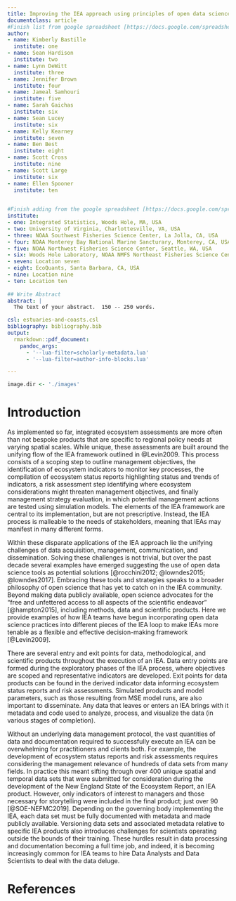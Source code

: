 ---
title: Improving the IEA approach using principles of open data science
documentclass: article
#Finish list from google spreadsheet [https://docs.google.com/spreadsheets/d/1NO1_rLnXk3NYhwDPxaHtn6nEW_KFfgDYGK2qitXfSFI/edit#gid=0]
author: 
- name: Kimberly Bastille
  institute: one
- name: Sean Hardison
  institute: two
- name: Lynn DeWitt
  institute: three
- name: Jennifer Brown
  institute: four
- name: Jameal Samhouri
  institute: five
- name: Sarah Gaichas
  institute: six
- name: Sean Lucey
  institute: six
- name: Kelly Kearney
  institute: seven
- name: Ben Best
  institute: eight
- name: Scott Cross
  institute: nine
- name: Scott Large
  institute: six
- name: Ellen Spooner
  institute: ten

  
#Finish adding from the google spreadsheet [https://docs.google.com/spreadsheets/d/1NO1_rLnXk3NYhwDPxaHtn6nEW_KFfgDYGK2qitXfSFI/edit#gid=0]
institute: 
- one: Integrated Statistics, Woods Hole, MA, USA
- two: University of Virginia, Charlottesville, VA, USA
- three: NOAA Southwest Fisheries Science Center, La Jolla, CA, USA 
- four: NOAA Monterey Bay National Marine Sancturary, Monterey, CA, USA 
- five: NOAA Northwest Fisheries Science Center, Seattle, WA, USA
- six: Woods Hole Laboratory, NOAA NMFS Northeast Fisheries Science Center, Woods Hole, MA, USA
- seven: Location seven
- eight: EcoQuants, Santa Barbara, CA, USA
- nine: Location nine
- ten: Location ten
    
## Write Abstract
abstract: |
  The text of your abstract.  150 -- 250 words.

csl: estuaries-and-coasts.csl
bibliography: bibliography.bib
output:
  rmarkdown::pdf_document:
    pandoc_args:
      - '--lua-filter=scholarly-metadata.lua'
      - '--lua-filter=author-info-blocks.lua'

---

``` {r Directory setup, echo = FALSE }

image.dir <- './images'
```

# Introduction {#intro}
<!-- Grab text from google doc -->

As implemented so far, integrated ecosystem assessments are more often than not bespoke products that are specific to regional policy needs at varying spatial scales. While unique, these assessments are built around the unifying flow of the IEA framework outlined in @Levin2009. This process consists of a scoping step to outline management objectives, the identification of ecosystem indicators to monitor key processes, the compilation of ecosystem status reports highlighting status and trends of indicators, a risk assessment step identifying where ecosystem considerations might threaten management objectives, and finally management strategy evaluation, in which potential management actions are tested using simulation models. The elements of the IEA framework are central to its implementation, but are not prescriptive. Instead, the IEA process is malleable to the needs of stakeholders, meaning that IEAs may manifest in many different forms. 

Within these disparate applications of the IEA approach lie the unifying challenges of data acquisition, management, communication, and dissemination. Solving these challenges is not trivial, but over the past decade several examples have emerged suggesting the use of open data science tools as potential solutions [@rocchini2012; @lowndes2015; @lowndes2017]. Embracing these tools and strategies speaks to a broader philosophy of open science that has yet to catch on in the IEA community. Beyond making data publicly available, open science advocates for the “free and unfettered access to all aspects of the scientific endeavor” [@hampton2015], including methods, data and scientific products. Here we provide examples of how IEA teams have begun incorporating open data science practices into different pieces of the IEA loop to make IEAs more tenable as a flexible and effective decision-making framework [@Levin2009].

There are several entry and exit points for data, methodological, and scientific products throughout the execution of an IEA. Data entry points are formed during the exploratory phases of the IEA process, where objectives are scoped and representative indicators are developed. Exit points for data products can be found in the derived indicator data informing ecosystem status reports and risk assessments. Simulated products and model parameters, such as those resulting from MSE model runs, are also important to disseminate. Any data that leaves or enters an IEA brings with it metadata and code used to analyze, process, and visualize the data (in various stages of completion). 

Without an underlying data management protocol, the vast quantities of data and documentation required to successfully execute an IEA can be overwhelming for practitioners and clients both. For example, the development of ecosystem status reports and risk assessments requires considering the management relevance of hundreds of data sets from many fields. In practice this meant sifting through over 400 unique spatial and temporal data sets that were submitted for consideration during the development of the New England State of the Ecosystem Report, an IEA product. However, only indicators of interest to managers and those necessary for storytelling were included in the final product; just over 90 [@SOE-NEFMC2019].  Depending on the governing body implementing the IEA, each data set must be fully documented with metadata and made publicly available. Versioning data sets and associated metadata relative to specific IEA products also introduces challenges for scientists operating outside the bounds of their training. These hurdles result in data processing and documentation becoming a full time job, and indeed, it is becoming increasingly common for IEA teams to hire Data Analysts and Data Scientists to deal with the data deluge. 





# References
<div id="refs"></div>